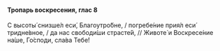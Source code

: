 #### Тропарь воскресения, глас 8

С высоты́ снизше́л еси́, Благоутро́бне, / погребе́ние прия́л еси́ тридне́вное, / да нас свободи́ши страсте́й, // Животе́ и Воскресе́ние на́ше, Го́споди, сла́ва Тебе́!
